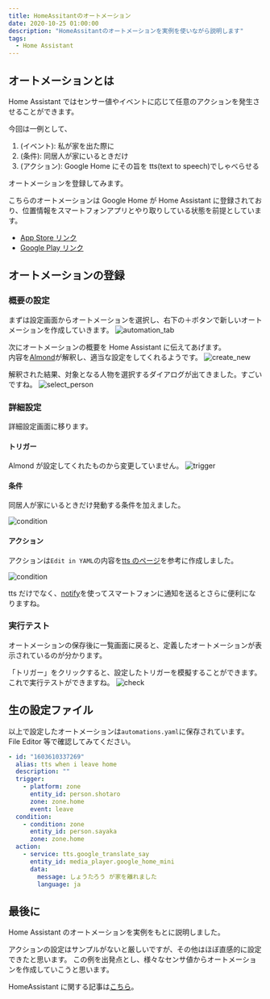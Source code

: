 ```yaml
---
title: HomeAssitantのオートメーション
date: 2020-10-25 01:00:00
description: "HomeAssitantのオートメーションを実例を使いながら説明します"
tags:
  - Home Assistant
---
```



## オートメーションとは

Home Assistant ではセンサー値やイベントに応じて任意のアクションを発生させることができます。

今回は一例として、

1. (イベント): 私が家を出た際に
2. (条件): 同居人が家にいるときだけ
3. (アクション): Google Home にその旨を tts(text to speech)でしゃべらせる

オートメーションを登録してみます。

こちらのオートメーションは Google Home が Home Assistant に登録されており、位置情報をスマートフォンアプリとやり取りしている状態を前提としています。

- [App Store リンク](https://apps.apple.com/jp/app/home-assistant/id1099568401)
- [Google Play リンク](https://play.google.com/store/apps/details?id=io.homeassistant.companion.android)

## オートメーションの登録

### 概要の設定

まずは設定画面からオートメーションを選択し、右下の＋ボタンで新しいオートメーションを作成していきます。
![automation_tab](./settings.png)

次にオートメーションの概要を Home Assistant に伝えてあげます。  
内容を[Almond](https://almond.stanford.edu/)が解釈し、適当な設定をしてくれるようです。
![create_new](./create.png)

解釈された結果、対象となる人物を選択するダイアログが出てきました。すごいですね。
![select_person](./person.png)

### 詳細設定

詳細設定画面に移ります。

#### トリガー

Almond が設定してくれたものから変更していません。
![trigger](./trigger.png)

#### 条件

同居人が家にいるときだけ発動する条件を加えました。

![condition](./condition.png)

#### アクション

アクションは`Edit in YAML`の内容を[tts のページ](https://www.home-assistant.io/integrations/tts/)を参考に作成しました。

![condition](./action.png)

tts だけでなく、[notify](https://www.home-assistant.io/integrations/notify/)を使ってスマートフォンに通知を送るとさらに便利になりますね。

### 実行テスト

オートメーションの保存後に一覧画面に戻ると、定義したオートメーションが表示されているのが分かります。

「トリガー」をクリックすると、設定したトリガーを模擬することができます。これで実行テストができますね。
![check](./exec_check.png)

## 生の設定ファイル

以上で設定したオートメーションは`automations.yaml`に保存されています。  
File Editor 等で確認してみてください。

```yaml:title=/config/automations.yaml
- id: "1603610337269"
  alias: tts when i leave home
  description: ""
  trigger:
    - platform: zone
      entity_id: person.shotaro
      zone: zone.home
      event: leave
  condition:
    - condition: zone
      entity_id: person.sayaka
      zone: zone.home
  action:
    - service: tts.google_translate_say
      entity_id: media_player.google_home_mini
      data:
        message: しょうたろう が家を離れました
        language: ja
```

## 最後に

Home Assistant のオートメーションを実例をもとに説明しました。

アクションの設定はサンプルがないと厳しいですが、その他はほぼ直感的に設定できたと思います。
この例を出発点とし、様々なセンサ値からオートメーションを作成していこうと思います。

HomeAssistant に関する記事は[こちら](/tags/home-assistant)。
